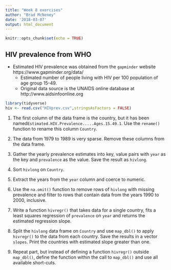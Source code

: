 ```yaml
---
title: "Week 8 exercises"
author: "Brad McNeney"
date: '2018-03-07'
output: html_document
---
```


```r
knitr::opts_chunk$set(echo = TRUE)
```

## HIV prevalence from WHO

- Estimated HIV prevalence was obtained from the 
`gapminder` website https://www.gapminder.org/data/
    * Estimated number of people living with HIV per 100 population of age group 15-49.
    * Original data source is the UNAIDS online database at 
    http://www.aidsinfoonline.org

```r
library(tidyverse)
hiv <- read.csv("HIVprev.csv",stringsAsFactors = FALSE)
```

1. The first column of the data frame is the country, but it
has been named`Estimated.HIV.Prevalence.....Ages.15.49.1`.
Use the `rename()` function to rename this column  `Country`.

2. The data from 1979 to 1989 is very sparse. Remove these
columns from the data frame.

3. Gather the yearly prevalence estimates into key, value pairs
with `year` as the key and `prevalence` as the value. Save
the result as `hivlong`.

4. Sort `hivlong` on `Country`.

5. Extract the years from the `year` column and 
coerce to numeric.

6. Use the `na.omit()` function to remove rows of `hivlong` 
with missing prevalence and filter to rows
that contain data from the years 1990 to 2000, inclusive.


7. Write a function `hivregr()` that takes data for a single
country, fits a least squares regression of `prevalence` on `year`
and returns the estimated regression slope.


8. Split the `hivlong` data frame on `Country` and
use `map_dbl()` to apply `hivregr()` to the data from 
each country. Save the results in a vector `slopes`.
Print the countries with estimated slope greater than one.

9. Repeat part, but instead of defining a function `hivregr()`
outside `map_dbl()`, define the function within the call to 
`map_dbl()` and use all available short-cuts.